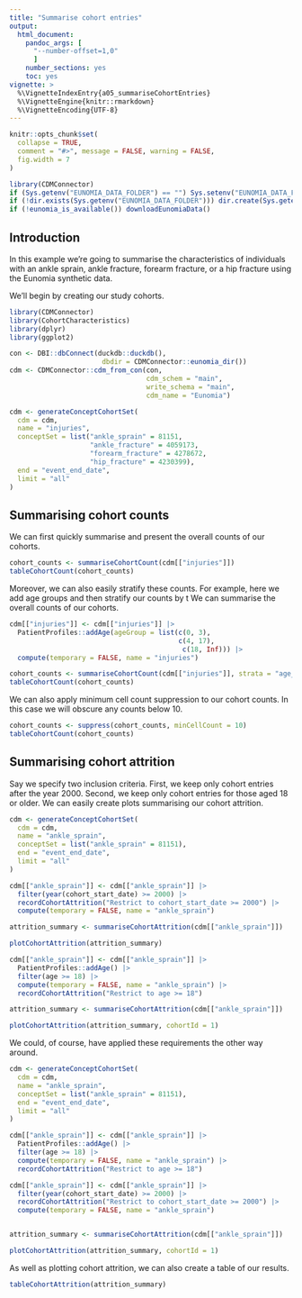 ```yaml
---
title: "Summarise cohort entries"
output: 
  html_document:
    pandoc_args: [
      "--number-offset=1,0"
      ]
    number_sections: yes
    toc: yes
vignette: >
  %\VignetteIndexEntry{a05_summariseCohortEntries}
  %\VignetteEngine{knitr::rmarkdown}
  %\VignetteEncoding{UTF-8}
---
```


```r
knitr::opts_chunk$set(
  collapse = TRUE,
  comment = "#>", message = FALSE, warning = FALSE, 
  fig.width = 7
)

library(CDMConnector)
if (Sys.getenv("EUNOMIA_DATA_FOLDER") == "") Sys.setenv("EUNOMIA_DATA_FOLDER" = tempdir())
if (!dir.exists(Sys.getenv("EUNOMIA_DATA_FOLDER"))) dir.create(Sys.getenv("EUNOMIA_DATA_FOLDER"))
if (!eunomia_is_available()) downloadEunomiaData()
```

## Introduction
In this example we're going to summarise the characteristics of individuals with an ankle sprain, ankle fracture, forearm fracture, or a hip fracture using the Eunomia synthetic data. 

We'll begin by creating our study cohorts.

```r
library(CDMConnector)
library(CohortCharacteristics)
library(dplyr)
library(ggplot2)

con <- DBI::dbConnect(duckdb::duckdb(),
                       dbdir = CDMConnector::eunomia_dir())
cdm <- CDMConnector::cdm_from_con(con,
                                  cdm_schem = "main",
                                  write_schema = "main", 
                                  cdm_name = "Eunomia")

cdm <- generateConceptCohortSet(
  cdm = cdm,
  name = "injuries",
  conceptSet = list("ankle_sprain" = 81151,
                    "ankle_fracture" = 4059173,
                    "forearm_fracture" = 4278672,
                    "hip_fracture" = 4230399),
  end = "event_end_date",
  limit = "all"
)
```

## Summarising cohort counts

We can first quickly summarise and present the overall counts of our cohorts.
```r
cohort_counts <- summariseCohortCount(cdm[["injuries"]])
tableCohortCount(cohort_counts) 
```

Moreover, we can also easily stratify these counts. For example, here we add age groups and then stratify our counts by t
We can summarise the overall counts of our cohorts.
```r
cdm[["injuries"]] <- cdm[["injuries"]] |> 
  PatientProfiles::addAge(ageGroup = list(c(0, 3),
                                          c(4, 17),
                                           c(18, Inf))) |>
  compute(temporary = FALSE, name = "injuries")

cohort_counts <- summariseCohortCount(cdm[["injuries"]], strata = "age_group")
tableCohortCount(cohort_counts) 
```

We can also apply minimum cell count suppression to our cohort counts. In this case we will obscure any counts below 10.
```r
cohort_counts <- suppress(cohort_counts, minCellCount = 10)
tableCohortCount(cohort_counts) 
```

## Summarising cohort attrition
Say we specify two inclusion criteria. First, we keep only cohort entries after the year 2000. Second, we keep only cohort entries for those aged 18 or older. We can easily create plots summarising our cohort attrition.

```r
cdm <- generateConceptCohortSet(
  cdm = cdm,
  name = "ankle_sprain",
  conceptSet = list("ankle_sprain" = 81151),
  end = "event_end_date",
  limit = "all"
)

cdm[["ankle_sprain"]] <- cdm[["ankle_sprain"]] |>
  filter(year(cohort_start_date) >= 2000) |>
  recordCohortAttrition("Restrict to cohort_start_date >= 2000") |>
  compute(temporary = FALSE, name = "ankle_sprain")

attrition_summary <- summariseCohortAttrition(cdm[["ankle_sprain"]])

plotCohortAttrition(attrition_summary)  
```

```r
cdm[["ankle_sprain"]] <- cdm[["ankle_sprain"]] |>
  PatientProfiles::addAge() |> 
  filter(age >= 18) |>
  compute(temporary = FALSE, name = "ankle_sprain") |> 
  recordCohortAttrition("Restrict to age >= 18")

attrition_summary <- summariseCohortAttrition(cdm[["ankle_sprain"]])

plotCohortAttrition(attrition_summary, cohortId = 1)  
```

We could, of course, have applied these requirements the other way around.

```r
cdm <- generateConceptCohortSet(
  cdm = cdm,
  name = "ankle_sprain",
  conceptSet = list("ankle_sprain" = 81151),
  end = "event_end_date",
  limit = "all"
)

cdm[["ankle_sprain"]] <- cdm[["ankle_sprain"]] |>
  PatientProfiles::addAge() |> 
  filter(age >= 18) |>
  compute(temporary = FALSE, name = "ankle_sprain") |> 
  recordCohortAttrition("Restrict to age >= 18")

cdm[["ankle_sprain"]] <- cdm[["ankle_sprain"]] |>
  filter(year(cohort_start_date) >= 2000) |>
  recordCohortAttrition("Restrict to cohort_start_date >= 2000") |>
  compute(temporary = FALSE, name = "ankle_sprain")


attrition_summary <- summariseCohortAttrition(cdm[["ankle_sprain"]])

plotCohortAttrition(attrition_summary, cohortId = 1)
```

As well as plotting cohort attrition, we can also create a table of our results.
```r
tableCohortAttrition(attrition_summary)
```
